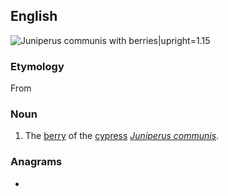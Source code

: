 {{also|ábhal}}
==English==
[[File:Juniperus communis at Valjala on 2005-08-11.jpg|right|thumb|''Juniperus communis'' with berries|upright=1.15]]
{{wikipedia|Juniperus communis}}
{{wikispecies|Juniperus communis}}

===Etymology===
From {{der|en|ar|أَبْهَل}}

===Noun===
{{en-noun}}

# The [[berry]] of the [[cypress]] ''[[Juniperus communis]]''.

===Anagrams===
* {{anagrams|en|a=aabhl|Blaha|Halab}}